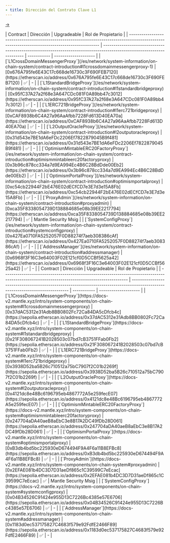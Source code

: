 ```yaml
---
- title: Dirección del Contrato Clave L1
---
```


[→](https://docs-v2.mantle.xyz/intro/system-components/on-chain-system#key-l1-smart-contracts)

<Tabs>
  <Tab title="Mainnet">
    | Contract                                                                                                                                      | Dirección                                                                                                             | Upgradeable | Rol de Propietario   |
    | --------------------------------------------------------------------------------------------------------------------------------------------- | --------------------------------------------------------------------------------------------------------------------- | ----------- | -------------------- |
    | [`L1CrossDomainMessengerProxy`](/es/network/system-information/on-chain-system/contract-introduction#l1crossdomainmessengerproxy-1)           | [0x676A795fe6E43C17c668de16730c3F690FEB7120](https://etherscan.io/address/0x676A795fe6E43C17c668de16730c3F690FEB7120) | ✅           | -                    |
    | [`L1StandardBridgeProxy`](/es/network/system-information/on-chain-system/contract-introduction#l1standardbridgeproxy)                         | [0x95fC37A27a2f68e3A647CDc081F0A89bb47c3012](https://etherscan.io/address/0x95fC37A27a2f68e3A647CDc081F0A89bb47c3012) | ✅           | -                    |
    | [`L1ERC721BridgeProxy`](/es/network/system-information/on-chain-system/contract-introduction#l1erc721bridgeproxy)                             | [0xCAF8938b6C4A27a96AaAfbb7228Fd613D40EA70a](https://etherscan.io/address/0xCAF8938b6C4A27a96AaAfbb7228Fd613D40EA70a) | ✅           | -                    |
    | [`L2OutputOracleProxy`](/es/network/system-information/on-chain-system/contract-introduction#l2outputoracleproxy)                             | [0x31d543e7BE1dA6eFDc2206Ef7822879045B9f481](https://etherscan.io/address/0x31d543e7BE1dA6eFDc2206Ef7822879045B9f481) | ✅           | -                    |
    | [`OptimismMintableERC20FactoryProxy`](/es/network/system-information/on-chain-system/contract-introduction#optimismmintableerc20factoryproxy) | [0x3b96c878cc334a7d9EA994Ec4B6C28BdDde00Eb2](https://etherscan.io/address/0x3b96c878cc334a7d9EA994Ec4B6C28BdDde00Eb2) | ✅           | -                    |
    | [`OptimismPortalProxy`](/es/network/system-information/on-chain-system/contract-introduction#optimismportalproxy)                             | [0xc54cb22944F2bE476E02dECfCD7e3E7d3e15A8Fb](https://etherscan.io/address/0xc54cb22944F2bE476E02dECfCD7e3E7d3e15A8Fb) | ✅           | -                    |
    | [`ProxyAdmin`](/es/network/system-information/on-chain-system/contract-introduction#proxyadmin)                                               | [0xca35F8338054739D138884685e08b39EE2217794](https://etherscan.io/address/0xca35F8338054739D138884685e08b39EE2217794) | ✅           | Mantle Security Msig |
    | [`SystemConfigProxy`](/es/network/system-information/on-chain-system/contract-introduction#systemconfigproxy)                                 | [0x427Ea0710FA5252057F0D88274f7aeb308386cAf](https://etherscan.io/address/0x427Ea0710FA5252057F0D88274f7aeb308386cAf) | ✅           | -                    |
    | [`AddressManager`](/es/network/system-information/on-chain-system/contract-introduction#addressmanager)                                       | [0x6968f3F16C3e64003F02E121cf0D5CCBf5625a42](https://etherscan.io/address/0x6968f3F16C3e64003F02E121cf0D5CCBf5625a42) | ✅           | -                    |
  </Tab>

  <Tab title="Testnet (Sepolia)">
    | Contract                                                                                                                                    | Dirección                                                                                                                     | Upgradeable | Rol de Propietario   |
    | ------------------------------------------------------------------------------------------------------------------------------------------- | ----------------------------------------------------------------------------------------------------------------------------- | ----------- | -------------------- |
    | [`L1CrossDomainMessengerProxy`](https://docs-v2.mantle.xyz/intro/system-components/on-chain-system#l1crossdomainmessengerproxy)             | [0x37dAC5312e31Adb8BB0802Fc72Ca84DA5cDfcb4c](https://sepolia.etherscan.io/address/0x37dAC5312e31Adb8BB0802Fc72Ca84DA5cDfcb4c) | ✅           | -                    |
    | [`L1StandardBridgeProxy`](https://docs-v2.mantle.xyz/intro/system-components/on-chain-system#l1standardbridgeproxy)                         | [0x21F308067241B2028503c07bd7cB3751FFab0Fb2](https://sepolia.etherscan.io/address/0x21F308067241B2028503c07bd7cB3751FFab0Fb2) | ✅           | -                    |
    | [`L1ERC721BridgeProxy`](https://docs-v2.mantle.xyz/intro/system-components/on-chain-system#l1erc721bridgeproxy)                             | [0x3938D52ba5B26c710512a75bC7907f2C01b2269f](https://sepolia.etherscan.io/address/0x3938D52ba5B26c710512a75bC7907f2C01b2269f) | ✅           | -                    |
    | [`L2OutputOracleProxy`](https://docs-v2.mantle.xyz/intro/system-components/on-chain-system#l2outputoracleproxy)                             | [0x4121dc8e48Bc6196795eb4867772A5e259fecE07](https://sepolia.etherscan.io/address/0x4121dc8e48Bc6196795eb4867772A5e259fecE07) | ✅           | -                    |
    | [`OptimismMintableERC20FactoryProxy`](https://docs-v2.mantle.xyz/intro/system-components/on-chain-system#optimismmintableerc20factoryproxy) | [0x247704aDA40aeB8aEbC3e8B17A2DC49fDb28D061](https://sepolia.etherscan.io/address/0x247704aDA40aeB8aEbC3e8B17A2DC49fDb28D061) | ✅           | -                    |
    | [`OptimismPortalProxy`](https://docs-v2.mantle.xyz/intro/system-components/on-chain-system#optimismportalproxy)                             | [0xB3db4bd5bc225930eD674494F9A4F6a11B8EFBc8](https://sepolia.etherscan.io/address/0xB3db4bd5bc225930eD674494F9A4F6a11B8EFBc8) | ✅           | -                    |
    | [`ProxyAdmin`](https://docs-v2.mantle.xyz/intro/system-components/on-chain-system#proxyadmin)                                               | [0x2EFAE081b4DC3D7D31aeDf865c1C39599C7eEcac](https://sepolia.etherscan.io/address/0x2EFAE081b4DC3D7D31aeDf865c1C39599C7eEcac) | ✅           | Mantle Security Msig |
    | [`SystemConfigProxy`](https://docs-v2.mantle.xyz/intro/system-components/on-chain-system#systemconfigproxy)                                 | [0x04B34526C91424e955D13C7226Bc4385e57E6706](https://sepolia.etherscan.io/address/0x04B34526C91424e955D13C7226Bc4385e57E6706) | ✅           | -                    |
    | [`AddressManager`](https://docs-v2.mantle.xyz/intro/system-components/on-chain-system#addressmanager)                                       | [0x1183d0ec537175827C4683f579e92FdfE2466F89](https://sepolia.etherscan.io/address/0x1183d0ec537175827C4683f579e92FdfE2466F89) | ✅           | -                    |
  </Tab>
</Tabs>
